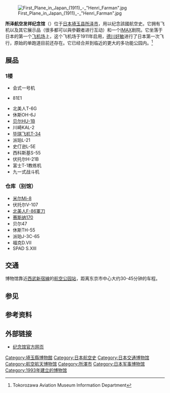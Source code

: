 {{Infobox Museum
 |name          = 所泽航空发祥記念馆
 |image         =Tokorozawa_Aviation_Museum_in_Koku-koen_park_060910.jpg
 |imagesize     =280
 |caption       =纪念馆全景
 |map_type      =
 |map_caption   = 
 |latitude      =
 |longitude     =
 |established   = 1993年
 |dissolved     =
 |location      = 日本[[埼玉县|埼玉县]][[所泽市|所泽市]]並木1-13
 |type          = 科学博物馆
 |visitors      = 
 |director      = 
 |curator       = 
 |publictransit =
 |website       = 
}}
{{japanese|japanese=所沢航空発祥記念館|kana=ところざわこうくうはっしょうきねんかん|romaji=Tokorozawa Kōkū Hasshō Kinenkan}}
[[File:First_Plane_in_Japan_(1911)_-_"Henri_Farman".jpg|right]]

'''所泽航空发祥纪念馆'''（{{jpn|j=所沢航空発祥記念館|hg=ところざわこうくうはっしょうきねんかん}}）位于[[日本|日本]][[埼玉县|埼玉县]][[所泽市|所泽市]]，用以纪念該國航空史。它拥有飞机以及其它展示品（很多都可以與參觀者进行互动）和一个[[IMAX|IMAX]]剧院。它坐落于日本的第一个[[飞机场|飞机场]]上，这个飞机场于1911年启用，[[德川好敏|德川好敏]]进行了日本第一次飞行，原始的单跑道目前还存在。它已经合并到临近的更大的多功能公园内。<ref>Tokorozawa Aviation Museum Information Department</ref>

== 展品 ==
===1楼===
* 会式一号机
* {{tsl|fr|Nieuport (entreprise)|纽波尔}}81E1
* 北美人T-6G
* 休斯OH-6J
* [[UH-1直升機|贝尔HU-1B]]
* 川崎KAL-2
* [[T-34教練機|毕琪飞机T-34]]
* 派珀L-21
* 史仃逊L-5E
* 西科斯基S-55
* 伏托尔H-21B
* 富士T-1教练机
* 九一式战斗机

===仓库（别馆）===
* [[Mi-8直升機|米尔Mi-8]]
* 伏托尔V-107
* [[F-86軍刀戰鬥機|北美人F-86軍刀]]
* [[塞斯纳C-170|赛斯纳170]]
* 贝尔47
* 休斯TH-55
* 派珀J-3C-65
* 福克D.VII
* SPAD S.XIII

==交通==
博物馆靠近[[西武新宿線|西武新宿線]]的[[航空公园站|航空公园站]]，距离东京市中心大约30-45分钟的车程。

==参见==


==参考资料==
{{reflist}}

==外部链接==
{{Commonscat|Tokorozawa Aviation Museum}}
* [https://web.archive.org/web/20091227162732/http://tam-web.jsf.or.jp/cont/index.htm 纪念馆官方网页] {{ja icon}}

{{航空航天列表集}}
{{coord|35|47|56|N|139|28|18|E|display=title|region:JP-13_type:landmark_source:dewiki}}

[[Category:埼玉縣博物館|Category:埼玉縣博物館]]
[[Category:日本航空史|Category:日本航空史]]
[[Category:日本交通博物馆|Category:日本交通博物馆]]
[[Category:航空航天博物馆|Category:航空航天博物馆]]
[[Category:所澤市|Category:所澤市]]
[[Category:日本军事博物馆|Category:日本军事博物馆]]
[[Category:1993年建立的博物馆|Category:1993年建立的博物馆]]